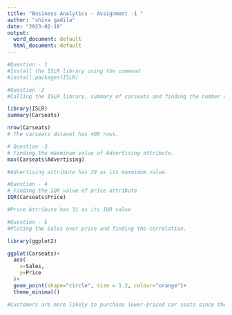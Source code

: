 ```yaml
---
title: "Business Analytics - Assignment -1 "
author: "shiva gadila"
date: "2023-02-18"
output:
  word_document: default
  html_document: default
---
```

```r
#Question - 1 
#Install the ISLR library using the command 
#install.packages(ISLR)
```

```r
#Question -2 
#Calling the ISLR library, summary of carseats and finding the number of rows

library(ISLR)
summary(Carseats)

nrow(Carseats)
# The carseats dataset has 400 rows.
```

```r
# Question -3 
# Finding the maxminum value of Advertising attribute. 
max(Carseats$Advertising)

#Advertising attribute has 29 as its maxmimum value.
```

```r
#Question - 4
# Finding the IQR value of price attribute 
IQR(Carseats$Price)

#Price Attribute has 31 as its IQR value 
```
```r
#Question - 5 
#Ploting the Sales over price and finding the correlation.

library(ggplot2)

ggplot(Carseats)+
  aes(
    x=Sales,
    y=Price
  )+
  geom_point(shape="circle", size = 1.2, colour="orange")+
  theme_minimal()

#Customers are more likely to purchase lower-priced car seats since there is no correlation between the number of units scored and the price of the seats.
```

